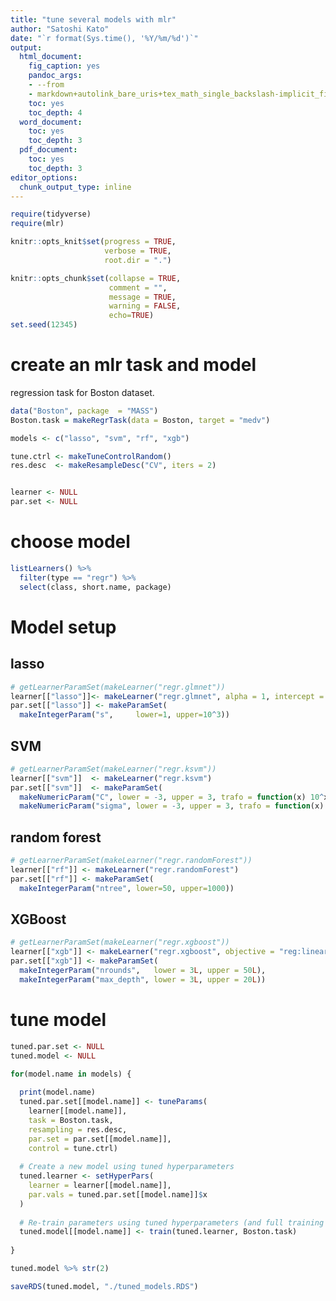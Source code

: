 ```yaml
---
title: "tune several models with mlr"
author: "Satoshi Kato"
date: "`r format(Sys.time(), '%Y/%m/%d')`"
output:
  html_document:
    fig_caption: yes
    pandoc_args:
    - --from
    - markdown+autolink_bare_uris+tex_math_single_backslash-implicit_figures
    toc: yes
    toc_depth: 4
  word_document:
    toc: yes
    toc_depth: 3
  pdf_document:
    toc: yes
    toc_depth: 3
editor_options: 
  chunk_output_type: inline
---
```


```r
require(tidyverse)
require(mlr)

knitr::opts_knit$set(progress = TRUE, 
                     verbose = TRUE, 
                     root.dir = ".")

knitr::opts_chunk$set(collapse = TRUE, 
                      comment = "", 
                      message = TRUE, 
                      warning = FALSE, 
                      echo=TRUE)
set.seed(12345)
```

# create an mlr task and model

regression task for Boston dataset.

```r
data("Boston", package  = "MASS")
Boston.task = makeRegrTask(data = Boston, target = "medv")

models <- c("lasso", "svm", "rf", "xgb")

tune.ctrl <- makeTuneControlRandom()
res.desc  <- makeResampleDesc("CV", iters = 2)


learner <- NULL
par.set <- NULL

```

# choose model 

```r
listLearners() %>%
  filter(type == "regr") %>%
  select(class, short.name, package)
```

# Model setup 

## lasso

```r
# getLearnerParamSet(makeLearner("regr.glmnet"))
learner[["lasso"]]<- makeLearner("regr.glmnet", alpha = 1, intercept = FALSE)
par.set[["lasso"]] <- makeParamSet(
  makeIntegerParam("s",     lower=1, upper=10^3))


```

## SVM

```r
# getLearnerParamSet(makeLearner("regr.ksvm"))
learner[["svm"]]  <- makeLearner("regr.ksvm")
par.set[["svm"]]  <- makeParamSet(
  makeNumericParam("C", lower = -3, upper = 3, trafo = function(x) 10^x),
  makeNumericParam("sigma", lower = -3, upper = 3, trafo = function(x) 10^x))

```

## random forest

```r
# getLearnerParamSet(makeLearner("regr.randomForest"))
learner[["rf"]] <- makeLearner("regr.randomForest")
par.set[["rf"]] <- makeParamSet(
  makeIntegerParam("ntree", lower=50, upper=1000))

```

## XGBoost

```r
# getLearnerParamSet(makeLearner("regr.xgboost"))
learner[["xgb"]] <- makeLearner("regr.xgboost", objective = "reg:linear")
par.set[["xgb"]] <- makeParamSet(
  makeIntegerParam("nrounds",   lower = 3L, upper = 50L),
  makeIntegerParam("max_depth", lower = 3L, upper = 20L))

```

# tune model

```r
tuned.par.set <- NULL
tuned.model <- NULL

for(model.name in models) {
  
  print(model.name)
  tuned.par.set[[model.name]] <- tuneParams(
    learner[[model.name]], 
    task = Boston.task, 
    resampling = res.desc,
    par.set = par.set[[model.name]],
    control = tune.ctrl)
  
  # Create a new model using tuned hyperparameters
  tuned.learner <- setHyperPars(
    learner = learner[[model.name]],
    par.vals = tuned.par.set[[model.name]]$x
  )
  
  # Re-train parameters using tuned hyperparameters (and full training set)
  tuned.model[[model.name]] <- train(tuned.learner, Boston.task)
  
}

tuned.model %>% str(2)

saveRDS(tuned.model, "./tuned_models.RDS")
```

